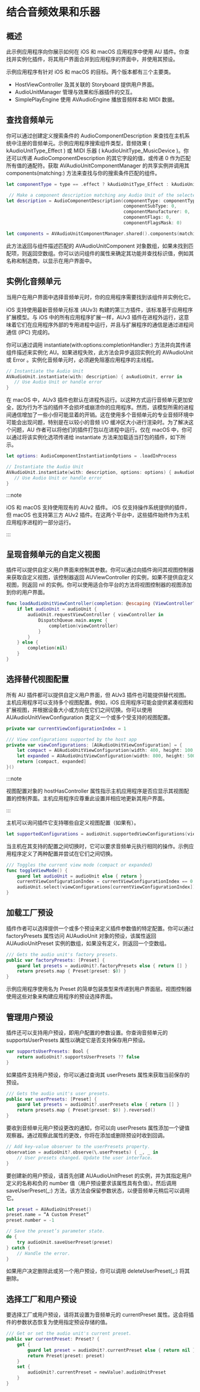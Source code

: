 # 结合音频效果和乐器

<ToBePolishedAfterTranslation />

<OriginalSource
  title="Incorporating audio effects and instruments"
  url="https://developer.apple.com/documentation/audiotoolbox/audio_unit_v3_plug-ins/incorporating_audio_effects_and_instruments"
  summary="通过托管音频单元 (AU) 插件，将自定义音频处理和 MIDI 乐器添加到你的应用程序中"
/>

## 概述

此示例应用程序向你展示如何在 iOS 和 macOS 应用程序中使用 AU 插件。你查找并实例化插件，将其用户界面合并到应用程序的界面中，并使用其预设。

示例应用程序有针对 iOS 和 macOS 的目标。两个版本都有三个主要类。

- HostViewController 及其关联的 Storyboard 提供用户界面。
- AudioUnitManager 管理与效果和乐器插件的交互。
- SimplePlayEngine 使用 AVAudioEngine 播放音频样本和 MIDI 数据。

## 查找音频单元

你可以通过创建定义搜索条件的 AudioComponentDescription 来查找在主机系统中注册的音频单元。示例应用程序搜索组件类型，音频效果 ( kAudioUnitType_Effect ) 或 MIDI 乐器 ( kAudioUnitType_MusicDevice )。你还可以传递 AudioComponentDescription 的其它字段的值，或传递 0 作为匹配所有值的通配符。获取 AVAudioUnitComponentManager 的共享实例并调用其 components(matching:) 方法来查找与你的搜索条件匹配的组件。

```swift
let componentType = type == .effect ? kAudioUnitType_Effect : kAudioUnitType_MusicDevice

 // Make a component description matching any Audio Unit of the selected component type.
let description = AudioComponentDescription(componentType: componentType,
                                            componentSubType: 0,
                                            componentManufacturer: 0,
                                            componentFlags: 0,
                                            componentFlagsMask: 0)

let components = AVAudioUnitComponentManager.shared().components(matching: description)
```

此方法返回与组件描述匹配的 AVAudioUnitComponent 对象数组，如果未找到匹配项，则返回空数组。你可以访问组件的属性来确定其功能并查找标识值，例如其名称和制造商，以显示在用户界面中。

## 实例化音频单元

当用户在用户界面中选择音频单元时，你的应用程序需要找到该组件并实例化它。

iOS 支持使用最新音频单元标准 (AUv3) 构建的第三方插件，该标准基于应用程序扩展模型。与 iOS 中的所有应用程序扩展一样，AUv3 插件在进程外运行，这意味着它们在应用程序外部的专用进程中运行，并且与扩展程序的通信是通过进程间通信 (IPC) 完成的。

你可以通过调用 instantiate(with:options:completionHandler:) 方法并向其传递组件描述来实例化 AU。如果进程失败，此方法会异步返回实例化的 AVAudioUnit 或 Error 。实例化音频单元时，必须避免阻塞应用程序的主线程。

```swift
// Instantiate the Audio Unit
AVAudioUnit.instantiate(with: description) { avAudioUnit, error in
   // Use Audio Unit or handle error
}
```

在 macOS 中，AUv3 插件也默认在进程外运行。以这种方式运行音频单元更加安全，因为行为不当的插件不会损坏或崩溃你的应用程序。然而，该模型所需的进程间通信增加了一些小但可能显着的开销。这在使用多个音频单元的专业音频环境中可能会出现问题，特别是在以较小的音频 I/O 缓冲区大小进行渲染时。为了解决这个问题，AU 作者可以将他们的插件打包以在进程中运行。仅在 macOS 中，你可以通过将该实例化选项传递给 instantiate 方法来加载适当打包的插件，如下所示。

```swift
let options: AudioComponentInstantiationOptions = .loadInProcess

// Instantiate the Audio Unit
AVAudioUnit.instantiate(with: description, options: options) { avAudioUnit, error in
   // Use Audio Unit or handle error
}
```

:::note

iOS 和 macOS 支持使用现有的 AUv2 插件。 iOS 仅支持操作系统提供的插件，但 macOS 也支持第三方 AUv2 插件。在这两个平台中，这些插件始终作为主机应用程序进程的一部分运行。

:::

## 呈现音频单元的自定义视图

插件可以提供自定义用户界面来控制其参数。你可以通过向插件询问其视图控制器来获取自定义视图，该控制器返回 AUViewController 的实例，如果不提供自定义视图，则返回 nil 的实例。你可以使用适合你平台的方法将视图控制器的视图添加到你的用户界面。

```swift
func loadAudioUnitViewController(completion: @escaping (ViewController?) -> Void) {
    if let audioUnit = audioUnit {
        audioUnit.requestViewController { viewController in
            DispatchQueue.main.async {
                completion(viewController)
            }
        }
    } else {
        completion(nil)
    }
}
```

## 选择替代视图配置

所有 AU 插件都可以提供自定义用户界面，但 AUv3 插件也可能提供替代视图。主机应用程序可以支持多个视图配置。例如，iOS 应用程序可能会提供紧凑视图和扩展视图，并根据设备大小或方向在它们之间切换。你可以使用 AUAudioUnitViewConfiguration 类定义一个或多个受支持的视图配置。

```swift
private var currentViewConfigurationIndex = 1

/// View configurations supported by the host app
private var viewConfigurations: [AUAudioUnitViewConfiguration] = {
    let compact = AUAudioUnitViewConfiguration(width: 400, height: 100, hostHasController: false)
    let expanded = AUAudioUnitViewConfiguration(width: 800, height: 500, hostHasController: false)
    return [compact, expanded]
}()
```

:::note

视图配置对象的 hostHasController 属性指示主机应用程序是否应显示其视图配置的控制界面。主机应用程序应尊重此设置并相应地更新其用户界面。

:::

主机可以询问插件它支持哪些自定义视图配置（如果有）。

```swift
let supportedConfigurations = audioUnit.supportedViewConfigurations(viewConfigurations)
```

当主机在其支持的配置之间切换时，它可以要求音频单元执行相同的操作。示例应用程序定义了两种配置并尝试在它们之间切换。

```swift
/// Toggles the current view mode (compact or expanded)
func toggleViewMode() {
    guard let audioUnit = audioUnit else { return }
    currentViewConfigurationIndex = currentViewConfigurationIndex == 0 ? 1 : 0
    audioUnit.select(viewConfigurations[currentViewConfigurationIndex])
}
```

## 加载工厂预设

插件作者可以选择提供一个或多个预设来定义插件参数值的特定配置。你可以通过 factoryPresets 属性访问 AUAudioUnit 对象的预设，该属性返回 AUAudioUnitPreset 实例的数组，如果没有定义，则返回一个空数组。

```swift
/// Gets the audio unit's factory presets.
public var factoryPresets: [Preset] {
    guard let presets = audioUnit?.factoryPresets else { return [] }
    return presets.map { Preset(preset: $0) }
}
```

示例应用程序使用名为 Preset 的简单包装类型来传递到用户界面层。视图控制器使用这些对象来构建应用程序的预设选择界面。

## 管理用户预设

插件还可以支持用户预设，即用户配置的参数设置。你查询音频单元的 supportsUserPresets 属性以确定它是否支持保存用户预设。

```swift
var supportsUserPresets: Bool {
    return audioUnit?.supportsUserPresets ?? false
}
```

如果插件支持用户预设，你可以通过查询其 userPresets 属性来获取当前保存的预设。

```swift
/// Gets the audio unit's user presets.
public var userPresets: [Preset] {
    guard let presets = audioUnit?.userPresets else { return [] }
    return presets.map { Preset(preset: $0) }.reversed()
}
```

要收到音频单元用户预设更改的通知，你可以向 userPresets 属性添加一个键值观察器。通过观察此属性的更改，你将在添加或删除预设时收到回调。

```swift
// Add key-value observer to the userPresets property.
observation = audioUnit?.observe(\.userPresets) { _, _ in
    // User presets changed. Update the user interface.
}
```

要创建新的用户预设，请首先创建 AUAudioUnitPreset 的实例，并为其指定用户定义的名称和负的 number 值（用户预设要求该属性具有负值）。然后调用 saveUserPreset(\_:) 方法，该方法会保留参数状态，以便音频单元稍后可以调用它。

```swift
let preset = AUAudioUnitPreset()
preset.name = “A Custom Preset”
preset.number = -1

// Save the preset’s parameter state.
do {
    try audioUnit.saveUserPreset(preset)
} catch {
    // Handle the error.
}
```

如果用户决定删除此或另一个用户预设，你可以调用 deleteUserPreset(\_:) 将其删除。

## 选择工厂和用户预设

要选择工厂或用户预设，请将其设置为音频单元的 currentPreset 属性。这会将插件的参数状态恢复为使用指定预设存储的值。

```swift
/// Get or set the audio unit's current preset.
public var currentPreset: Preset? {
    get {
        guard let preset = audioUnit?.currentPreset else { return nil }
        return Preset(preset: preset)
    }
    set {
        audioUnit?.currentPreset = newValue?.audioUnitPreset
    }
}
```
